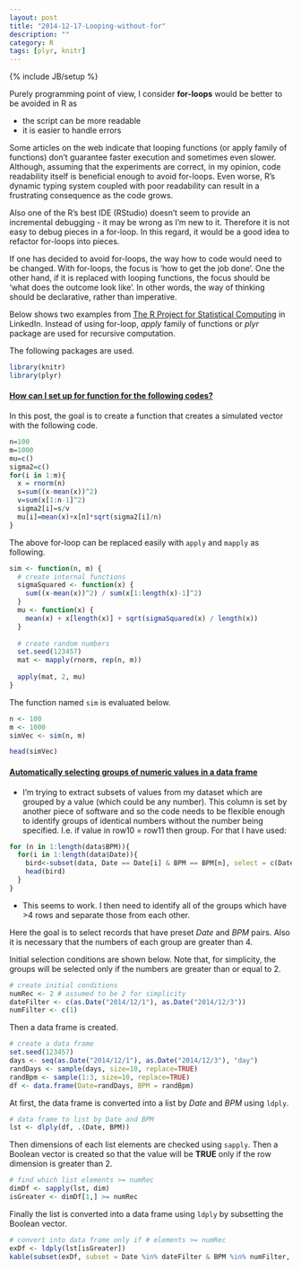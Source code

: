 ```yaml
---
layout: post
title: "2014-12-17-Looping-without-for"
description: ""
category: R
tags: [plyr, knitr]
---
```

{% include JB/setup %}

Purely programming point of view, I consider **for-loops** would be better to be avoided in R as 

* the script can be more readable 
* it is easier to handle errors 

Some articles on the web indicate that looping functions (or apply family of functions) don't guarantee faster execution and sometimes even slower. Although, assuming that the experiments are correct, in my opinion, code readability itself is beneficial enough to avoid for-loops. Even worse, R's dynamic typing system coupled with poor readability can result in a frustrating consequence as the code grows. 

Also one of the R's best IDE (RStudio) doesn't seem to provide an incremental debugging - it may be wrong as I'm new to it. Therefore it is not easy to debug pieces in a for-loop. In this regard, it would be a good idea to refactor for-loops into pieces. 

If one has decided to avoid for-loops, the way how to code would need to be changed. With for-loops, the focus is 'how to get the job done'. One the other hand, if it is replaced with looping functions, the focus should be 'what does the outcome look like'. In other words, the way of thinking should be declarative, rather than imperative.

Below shows two examples from [The R Project for Statistical Computing](http://www.linkedin.com/groups/R-Project-Statistical-Computing-77616?home=&gid=77616&trk=anet_ug_hm) in LinkedIn. Instead of using for-loop, _apply_ family of functions or _plyr_ package are used for recursive computation.

The following packages are used.

```r
library(knitr)
library(plyr)
```

#### [How can I set up for function for the following codes?](http://www.linkedin.com/groups/How-can-I-set-up-77616.S.5944557854001238016?trk=groups_search_item_list-0-b-ttl&goback=%2Egna_77616)

In this post, the goal is to create a function that creates a simulated vector with the following code.

```r
n=100
m=1000
mu=c()
sigma2=c()
for(i in 1:m){
  x = rnorm(n)
  s=sum((x-mean(x))^2)
  v=sum(x[1:n-1]^2)
  sigma2[i]=s/v
  mu[i]=mean(x)+x[n]*sqrt(sigma2[i]/n) 
}
```

The above for-loop can be replaced easily with `apply` and `mapply` as following.

```r
sim <- function(n, m) {
  # create internal functions
  sigmaSquared <- function(x) {
    sum((x-mean(x))^2) / sum(x[1:length(x)-1]^2)
  }
  mu <- function(x) {
    mean(x) + x[length(x)] + sqrt(sigmaSquared(x) / length(x))
  }
  
  # create random numbers
  set.seed(123457)
  mat <- mapply(rnorm, rep(n, m))
  
  apply(mat, 2, mu)
}
```

The function named `sim` is evaluated below.

```r
n <- 100
m <- 1000
simVec <- sim(n, m)

head(simVec)
```

#### [Automatically selecting groups of numeric values in a data frame](http://www.linkedin.com/groups/Automatically-selecting-groups-numeric-values-77616.S.5950288359975899139?trk=groups_followed_item_list-0-b-ttl)

* I'm trying to extract subsets of values from my dataset which are grouped by a value (which could be any number). This column is set by another piece of software and so the code needs to be flexible enough to identify groups of identical numbers without the number being specified. I.e. if value in row10 = row11 then group. For that I have used:

```r
for (n in 1:length(data$BPM)){
  for(i in 1:length(data$Date)){
    bird<-subset(data, Date == Date[i] & BPM == BPM[n], select = c(Date:Power))
    head(bird)
  }
}
```

* This seems to work. I then need to identify all of the groups which have >4 rows and separate those from each other.

Here the goal is to select records that have preset _Date_ and _BPM_ pairs. Also it is necessary that the numbers of each group are greater than 4.

Initial selection conditions are shown below. Note that, for simplicity, the groups will be selected only if the numbers are greater than or equal to 2.

```r
# create initial conditions
numRec <- 2 # assumed to be 2 for simplicity
dateFilter <- c(as.Date("2014/12/1"), as.Date("2014/12/3"))
numFilter <- c(1)
```

Then a data frame is created.

```r
# create a data frame
set.seed(123457) 
days <- seq(as.Date("2014/12/1"), as.Date("2014/12/3"), "day") 
randDays <- sample(days, size=10, replace=TRUE) 
randBpm <- sample(1:3, size=10, replace=TRUE) 
df <- data.frame(Date=randDays, BPM = randBpm) 
```

At first, the data frame is converted into a list by _Date_ and _BPM_ using `ldply`.

```r
# data frame to list by Date and BPM
lst <- dlply(df, .(Date, BPM))
```

Then dimensions of each list elements are checked using `sapply`. Then a Boolean vector is created so that the value will be **TRUE** only if the row dimension is greater than 2.

```r
# find which list elements >= numRec
dimDf <- sapply(lst, dim)
isGreater <- dimDf[1,] >= numRec
```

Finally the list is converted into a data frame using `ldply` by subsetting the Boolean vector.

```r
# convert into data frame only if # elements >= numRec
exDf <- ldply(lst[isGreater])
kable(subset(exDf, subset = Date %in% dateFilter & BPM %in% numFilter, select = c(-.id)))
```